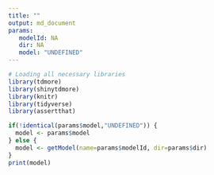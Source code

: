 ---
title: ""
output: md_document
params:
   modelId: NA
   dir: NA
   model: "UNDEFINED"
---

```{r, echo=F, message=F}
# Loading all necessary libraries
library(tdmore)
library(shinytdmore)
library(knitr)
library(tidyverse)
library(assertthat)
```


```{r, echo=F, comment=NA}
if(!identical(params$model,"UNDEFINED")) {
  model <- params$model
} else {
  model <- getModel(name=params$modelId, dir=params$dir)
}
print(model)
```